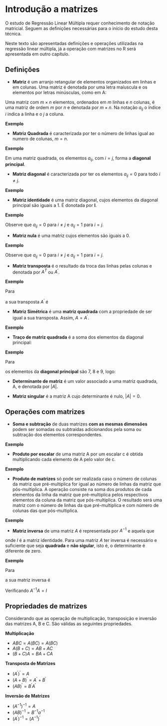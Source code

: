 # Introdução a matrizes {#intro}

O estudo de Regressão Linear Múltipla requer conhecimento de notação matricial. Seguem as definições necessárias para o início do estudo desta técnica.

Neste texto são apresentadas definições e operações utilizadas na regressão linear múltipla, já a operação com matrizes no R será apresentada em outro capítulo.


## Definições 

+ **Matriz** é um arranjo retangular de elementos organizados em linhas e em colunas. Uma matriz é denotada por uma letra maíuscula e os elementos por letras minúsculas, como em A:


\begin{equation*}
A = 
\begin{bmatrix}
a_{11} & a_{12} & a_{13} & \cdots & a_{1n} \\
a_{21} & a_{22} & a_{23} & \cdots & a_{2n} \\
\vdots &        &        & \cdots &        \\
a_{m1} & a_{m2} & a_{m3} & \cdots & a_{mn} \\
\end{bmatrix}
\end{equation*}

Uma matriz com $m \times n$ elementos, ordenados em $m$ linhas e $n$ colunas, é uma matriz de ordem $m$ por $n$ e denotada por $m \times n$. Na notação $a_{ij}$ o índice $i$ indica a linha e o $j$ a coluna.

**Exemplo**

\begin{equation*}
A = 
\begin{bmatrix}
2 & 5 & 10 \\
3 & 6 & 12
\end{bmatrix}
\end{equation*}


+ **Matriz Quadrada** é caracterizada por ter o número de linhas igual ao numero de colunas, $m = n$.

**Exemplo**

\begin{equation*}
A = 
\begin{bmatrix}
8 & 2 \\
4 & 10
\end{bmatrix}
\end{equation*}


Em uma matriz quadrada, os elementos $a_{ij}$, com $i = j$, forma a **diagonal principal**.

+ **Matriz diagonal** é caracterizada por ter os elementos $a_{ij} = 0$ para todo $i \neq j$.


**Exemplo**

\begin{equation*}
A = 
\begin{bmatrix}
8 & 0 & 0\\
0 & 2 & 0\\
0 & 0 & 5
\end{bmatrix}
\end{equation*}

+ **Matriz identidade** é uma matriz diagonal, cujos elementos da diagonal principal são iguais a 1. É donotada por **I**.

**Exemplo**

\begin{equation*}
I = 
\begin{bmatrix}
1 & 0 & 0\\
0 & 1 & 0\\
0 & 0 & 1
\end{bmatrix}
\end{equation*}

Observe que $a_{ij} =0$ para $i \neq j$ e $a_{ij} = 1$ para $i = j$.

+ **Matriz nula** é uma matriz  cujos elementos  são iguais a 0. 

**Exemplo**

\begin{equation*}
I = 
\begin{bmatrix}
0 & 0 & 0\\
0 & 0 & 0
\end{bmatrix}
\end{equation*}

Observe que $a_{ij} =0$ para $i \neq j$ e $a_{ij} = 1$ para $i = j$.



+ **Matriz transposta** é o resultado da troca das linhas pelas colunas e denotada por $A^T$ ou $A^\prime$.

**Exemplo**

Para 

\begin{equation*}
A = 
\begin{bmatrix}
2 & 7 \\
0 & 1 \\
2 & 0 
\end{bmatrix}
\end{equation*}

a sua transposta $A^\prime$ é 

\begin{equation*}
A^\prime = 
\begin{bmatrix}
2 & 0 & 2\\
7 & 1 & 0
\end{bmatrix}
\end{equation*}

+ **Matriz Simétrica** é uma **matriz quadrada** com a propriedade de ser igual a sua transposta. Assim, $A = A^\prime$.

**Exemplo**

\begin{equation*}
A = 
\begin{bmatrix}
1 & 2 & 3\\
2 & 1 & 4\\
3 & 4 & 1
\end{bmatrix}
\end{equation*}

+ **Traço de matriz quadrada** é a soma dos elementos da diagonal principal:

\begin{equation*}
Traço(A)= \sum_{i,j} a_{ij} \quad \forall i = j
\end{equation*}

**Exemplo**

Para 

\begin{equation*}
A = 
\begin{bmatrix}
7 & 2 & 3\\
2 & 8 & 4\\
3 & 4 & 9
\end{bmatrix}
\end{equation*}

os elementos da **diagonal principal** são 7, 8 e 9, logo:

\begin{equation*}
Traço(A)= 7 + 8 + 9 = 24
\end{equation*}


+ **Determinante de matriz** é um valor associado a uma matriz quadrada, A, e denotada por $|A|$.

+ **Matriz singular**  é a matriz A cujo determinante é  nulo, $|A| = 0$.

## Operações com matrizes

+ **Soma e subtração** de duas matrizes **com as mesmas dimensões** podem  ser somadas ou subtraídas  adicionandos pela soma ou subtração dos elementos correspondentes.

**Exemplo**

\begin{equation*}
\begin{bmatrix}
7 & 2 & 3\\
2 & 8 & 4\\
3 & 4 & 9
\end{bmatrix} + 
\begin{bmatrix}
3 & 8 & 7\\
8 & 2 & 6\\
7 & 6 & 1
\end{bmatrix} = 
\begin{bmatrix}
10 & 10 & 10\\
10 & 10 & 10\\
10 & 10 & 10
\end{bmatrix}
\end{equation*}

+ **Produto por escalar** de uma matriz A por um escalar c é obtida multiplicando cada elemento de A pelo valor de c. 


**Exemplo**

\begin{equation*}
5 \times
\begin{bmatrix}
3 & 8 & 7\\
8 & 2 & 6\\
7 & 6 & 1
\end{bmatrix} = 
\begin{bmatrix}
15 & 40 & 35\\
40 & 10 & 30\\
35 & 30 & 5
\end{bmatrix}
\end{equation*}


+ **Produto de matrizes** só pode ser realizada caso o número de colunas da matriz que pré-multiplica for igual ao número de linhas da matriz que pós-multiplica. A operação consiste na soma dos produtos de cada elementos da linha da matriz que pré-multiplica pelos respectivos elementos da coluna da matriz que pós-multiplica. O resultado será uma matriz com o número de linhas da que pré-multiplica e com número de colunas das que pós-multiplica.


**Exemplo**

\begin{equation*}
\begin{bmatrix}
7 & 2 \\
2 & 8 \\
\end{bmatrix} + 
\begin{bmatrix}
3 & 8 & 7\\
8 & 2 & 6
\end{bmatrix} = 
\begin{bmatrix}
7 \times 3 + 2 \times 8 & 7 \times 8 + 2 \times 2 & 7 \times 7 + 2 \times 6\\
2 \times 3 + 8 \times 8 & 2 \times 8 + 8 \times 8 & 2 \times 7 + 8 \times 6
\end{bmatrix} =
\begin{bmatrix}
37 & 60 & 61\\
70 & 80 & 62
\end{bmatrix}
\end{equation*}


+ **Matriz inversa** de  uma matriz $A$ é representada por $A^{-1}$ e aquela que 

\begin{equation*}
AA^{-1}=A^{-1}A = I
\end{equation*}

onde $I$ é a matriz identidade. Para uma matriz $A$ ter inversa é necessário e suficiente que seja **quadrada** e **não sigular**, isto é, o determinante é diferente de zero. 

**Exemplo**

Para 

\begin{equation*}
A = 
\begin{bmatrix}
2 & 1 & 1\\
1 & 3 & 1\\
0 & 1 & 2
\end{bmatrix}
\end{equation*}

 a sua matriz inversa é 
 
\begin{equation*}
A^{-1} = \dfrac{1}{9}
\begin{bmatrix}
 5 & -1 & -2\\
-2 &  4 & -1\\
 1 & -2 &  5
\end{bmatrix}
\end{equation*}
 
Verificando $A^{-1}A=I$

\begin{equation*}
\begin{bmatrix}
2 & 1 & 1\\
1 & 3 & 1\\
0 & 1 & 2
\end{bmatrix}
\dfrac{1}{9}
\begin{bmatrix}
 5 & -1 & -2\\
-2 &  4 & -1\\
 1 & -2 &  5
\end{bmatrix}=
\begin{bmatrix}
1 & 0 & 0\\
0 & 1 & 0\\
0 & 0 & 1
\end{bmatrix}
\end{equation*}

## Propriedades de matrizes

Considerando que as operação de multiplicação, transposição e inversão das matrizes A, B e C. São válidas as seguintes propriedades.

**Multiplicação**

+ $ABC=A(BC)=A(BC)$
+ $A(B+C) = AB + AC$
+ $(B+C)A = BA + CA$

**Transposta de Matrizes**

+ $\left(A^\prime\right)^\prime = A$
+ $\left(A+B\right)^\prime= A^\prime + B^\prime$
+ $\left(AB\right)^\prime = B^\prime A^\prime$

**Inversão de Matrizes**

+ $\left(A^{-1}\right)^{-1} = A$
+ $\left(AB\right)^{-1}= B^{-1}a^{-1}$
+ $\left(A^\prime\right)^{-1} = \left(A^{-1}\right)^\prime$